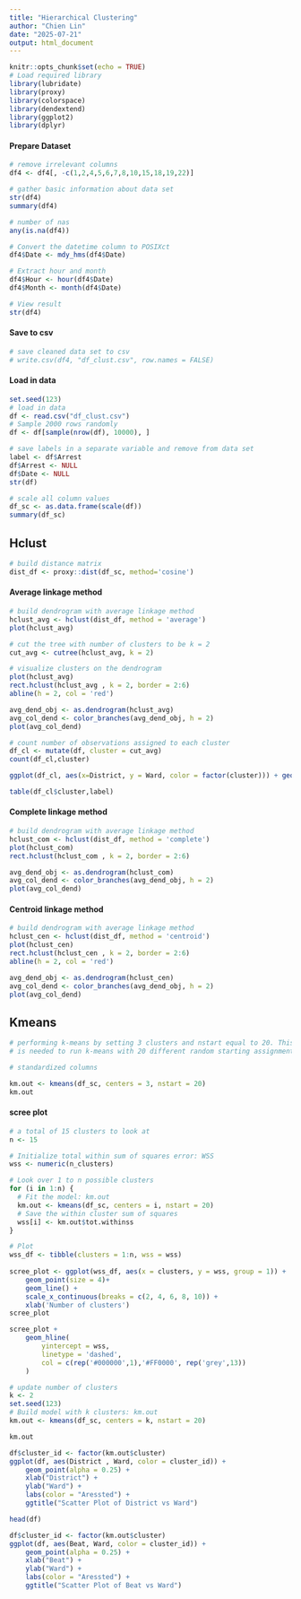 ---
title: "Hierarchical Clustering"
author: "Chien Lin"
date: "2025-07-21"
output: html_document
---

```{r setup, include=FALSE}
knitr::opts_chunk$set(echo = TRUE)
# Load required library
library(lubridate)
library(proxy)
library(colorspace)
library(dendextend)
library(ggplot2)
library(dplyr)
```

#### Prepare Dataset

```{r}
# remove irrelevant columns
df4 <- df4[, -c(1,2,4,5,6,7,8,10,15,18,19,22)]
```

```{r}
# gather basic information about data set
str(df4)
summary(df4)
```

```{r}
# number of nas
any(is.na(df4))
```

```{r}
# Convert the datetime column to POSIXct
df4$Date <- mdy_hms(df4$Date)

# Extract hour and month
df4$Hour <- hour(df4$Date)
df4$Month <- month(df4$Date)

# View result
str(df4)

```

#### Save to csv

```{r}
# save cleaned data set to csv
# write.csv(df4, "df_clust.csv", row.names = FALSE)
```

#### Load in data

```{r}
set.seed(123)
# load in data
df <- read.csv("df_clust.csv")
# Sample 2000 rows randomly
df <- df[sample(nrow(df), 10000), ]
```

```{r}
# save labels in a separate variable and remove from data set
label <- df$Arrest
df$Arrest <- NULL
df$Date <- NULL
str(df)
```

```{r}
# scale all column values
df_sc <- as.data.frame(scale(df))
summary(df_sc)
```

## Hclust

```{r}
# build distance matrix
dist_df <- proxy::dist(df_sc, method='cosine')
```

#### Average linkage method

```{r}
# build dendrogram with average linkage method
hclust_avg <- hclust(dist_df, method = 'average')
plot(hclust_avg)
```

```{r}
# cut the tree with number of clusters to be k = 2
cut_avg <- cutree(hclust_avg, k = 2)
```

```{r}
# visualize clusters on the dendrogram
plot(hclust_avg)
rect.hclust(hclust_avg , k = 2, border = 2:6)
abline(h = 2, col = 'red')
```

```{r}
avg_dend_obj <- as.dendrogram(hclust_avg)
avg_col_dend <- color_branches(avg_dend_obj, h = 2)
plot(avg_col_dend)
```

```{r}
# count number of observations assigned to each cluster 
df_cl <- mutate(df, cluster = cut_avg)
count(df_cl,cluster)
```

```{r}
ggplot(df_cl, aes(x=District, y = Ward, color = factor(cluster))) + geom_point()
```

```{r}
table(df_cl$cluster,label)
```

#### Complete linkage method

```{r}
# build dendrogram with average linkage method
hclust_com <- hclust(dist_df, method = 'complete')
plot(hclust_com)
rect.hclust(hclust_com , k = 2, border = 2:6)
```

```{r}
avg_dend_obj <- as.dendrogram(hclust_com)
avg_col_dend <- color_branches(avg_dend_obj, h = 2)
plot(avg_col_dend)
```

#### Centroid linkage method

```{r}
# build dendrogram with average linkage method
hclust_cen <- hclust(dist_df, method = 'centroid')
plot(hclust_cen)
rect.hclust(hclust_cen , k = 2, border = 2:6)
abline(h = 2, col = 'red')
```

```{r}
avg_dend_obj <- as.dendrogram(hclust_cen)
avg_col_dend <- color_branches(avg_dend_obj, h = 2)
plot(avg_col_dend)
```

## Kmeans

```{r}
# performing k-means by setting 3 clusters and nstart equal to 20. This last parameter 
# is needed to run k-means with 20 different random starting assignments

# standardized columns

km.out <- kmeans(df_sc, centers = 3, nstart = 20)
km.out
```

#### scree plot

```{r}
# a total of 15 clusters to look at
n <- 15

# Initialize total within sum of squares error: WSS
wss <- numeric(n_clusters)

# Look over 1 to n possible clusters
for (i in 1:n) {
  # Fit the model: km.out
  km.out <- kmeans(df_sc, centers = i, nstart = 20)
  # Save the within cluster sum of squares
  wss[i] <- km.out$tot.withinss
}

# Plot
wss_df <- tibble(clusters = 1:n, wss = wss)
 
scree_plot <- ggplot(wss_df, aes(x = clusters, y = wss, group = 1)) +
    geom_point(size = 4)+
    geom_line() +
    scale_x_continuous(breaks = c(2, 4, 6, 8, 10)) +
    xlab('Number of clusters')
scree_plot
```

```{r}
scree_plot +
    geom_hline(
        yintercept = wss, 
        linetype = 'dashed', 
        col = c(rep('#000000',1),'#FF0000', rep('grey',13))
    )
```

```{r}
# update number of clusters
k <- 2
set.seed(123)
# Build model with k clusters: km.out
km.out <- kmeans(df_sc, centers = k, nstart = 20)
```

```{r}
km.out
```

```{r}
df$cluster_id <- factor(km.out$cluster)
ggplot(df, aes(District , Ward, color = cluster_id)) +
    geom_point(alpha = 0.25) +
    xlab("District") +
    ylab("Ward") + 
    labs(color = "Aressted") +
    ggtitle("Scatter Plot of District vs Ward")
```
```{r}
head(df)
```


```{r}
df$cluster_id <- factor(km.out$cluster)
ggplot(df, aes(Beat, Ward, color = cluster_id)) +
    geom_point(alpha = 0.25) +
    xlab("Beat") +
    ylab("Ward") + 
    labs(color = "Aressted") +
    ggtitle("Scatter Plot of Beat vs Ward")
```

